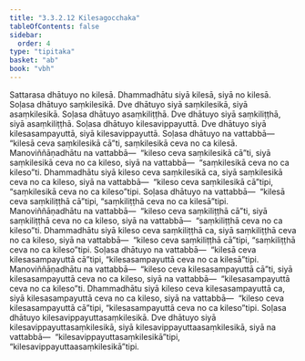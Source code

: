 ```yaml
---
title: "3.3.2.12 Kilesagocchaka"
tableOfContents: false
sidebar:
  order: 4
type: "tipitaka"
basket: "ab"
book: "vbh"
---
```



<DynamicBreadcrumb />

<Paragraph number="707" book="vbh">
Sattarasa dhātuyo no kilesā. Dhammadhātu siyā kilesā, siyā no kilesā. Soḷasa dhātuyo saṃkilesikā. Dve dhātuyo siyā saṃkilesikā, siyā asaṃkilesikā. Soḷasa dhātuyo asaṃkiliṭṭhā. Dve dhātuyo siyā saṃkiliṭṭhā, siyā asaṃkiliṭṭhā. Soḷasa dhātuyo kilesavippayuttā. Dve dhātuyo siyā kilesasampayuttā, siyā kilesavippayuttā. Soḷasa dhātuyo na vattabbā—  “kilesā ceva saṃkilesikā cā”ti, saṃkilesikā ceva no ca kilesā. Manoviññāṇadhātu na vattabbā—  “kileso ceva saṃkilesikā cā”ti, siyā saṃkilesikā ceva no ca kileso, siyā na vattabbā—  “saṃkilesikā ceva no ca kileso”ti. Dhammadhātu siyā kileso ceva saṃkilesikā ca, siyā saṃkilesikā ceva no ca kileso, siyā na vattabbā—  “kileso ceva saṃkilesikā cā”tipi, “saṃkilesikā ceva no ca kileso”tipi.
</Paragraph>

<Paragraph number="708" book="vbh">
Soḷasa dhātuyo na vattabbā—  “kilesā ceva saṃkiliṭṭhā cā”tipi, “saṃkiliṭṭhā ceva no ca kilesā”tipi. Manoviññāṇadhātu na vattabbā—  “kileso ceva saṃkiliṭṭhā cā”ti, siyā saṃkiliṭṭhā ceva no ca kileso, siyā na vattabbā—  “saṃkiliṭṭhā ceva no ca kileso”ti. Dhammadhātu siyā kileso ceva saṃkiliṭṭhā ca, siyā saṃkiliṭṭhā ceva no ca kileso, siyā na vattabbā—  “kileso ceva saṃkiliṭṭhā cā”tipi, “saṃkiliṭṭhā ceva no ca kileso”tipi. Soḷasa dhātuyo na vattabbā—  “kilesā ceva kilesasampayuttā cā”tipi, “kilesasampayuttā ceva no ca kilesā”tipi. Manoviññāṇadhātu na vattabbā—  “kileso ceva kilesasampayuttā cā”ti, siyā kilesasampayuttā ceva no ca kileso, siyā na vattabbā—  “kilesasampayuttā ceva no ca kileso”ti. Dhammadhātu siyā kileso ceva kilesasampayuttā ca, siyā kilesasampayuttā ceva no ca kileso, siyā na vattabbā—  “kileso ceva kilesasampayuttā cā”tipi, “kilesasampayuttā ceva no ca kileso”tipi. Soḷasa dhātuyo kilesavippayuttasaṃkilesikā. Dve dhātuyo siyā kilesavippayuttasaṃkilesikā, siyā kilesavippayuttaasaṃkilesikā, siyā na vattabbā—  “kilesavippayuttasaṃkilesikā”tipi, “kilesavippayuttaasaṃkilesikā”tipi.
</Paragraph>